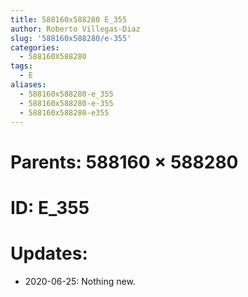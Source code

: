 ```yaml
---
title: 588160x588280 E_355
author: Roberto Villegas-Diaz
slug: '588160x588280/e-355'
categories:
  - 588160X588280
tags:
  - E
aliases:
  - 588160x588280-e_355
  - 588160x588280-e-355
  - 588160x588280-e355
---
```


# **Parents**: 588160 $\times$ 588280
# **ID**: E_355
# **Updates**: 
 - 2020-06-25: Nothing new.
